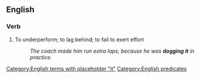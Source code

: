 ==English==

===Verb===
{{en-verb|head=[[dog]] [[it]]|dogs it|dogging it|dogged it}}

# {{idiomatic}} To underperform; to lag behind; to fail to exert effort
#: ''The coach made him run extra laps, because he was '''dogging it''' in practice''.

[[Category:English terms with placeholder "it"]]
[[Category:English predicates]]
